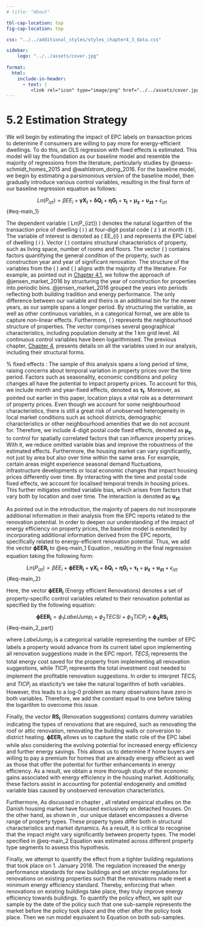 ```yaml
---
# title: "About"

tbl-cap-location: top
fig-cap-location: top

css: "../../additional_styles/styles_chapter4_3_data.css"

sidebar:
    logo: "../../assets/cover.jpg"
    
format:
  html:
    include-in-header:
      - text: |
         <link rel="icon" type="image/png" href="../../assets/cover.jpg">
---
```



# 5.2 Estimation Strategy


::: paratext

We will begin by estimating the impact of EPC labels on transaction prices to determine if consumers are willing to pay more for energy-efficient dwellings. To do this, an OLS regression with fixed effects is estimated. This model will lay the foundation as our baseline model and resemble the majority of regressions from the literature, particularly studies by @naess-schmidt_homes_2015 and @wahlstrom_doing_2016. For the baseline model, we begin by estimating a parsimonious version of the baseline model, then gradually introduce various control variables, resulting in the final form of our baseline regression equation as follows:


$$
Ln(P_{izt}) = \beta EE_{i} + \mathbf{\gamma X_{i}} + \mathbf{\delta Q_{i}} + \mathbf{\eta G_{i}} + \boldsymbol{\tau_{t}} + \boldsymbol{\mu_{z}} + \boldsymbol{\upsilon_{zt}} + \epsilon_{izt}
$${#eq-main_1}


The dependent variable \( Ln(P_{izt}) \) denotes the natural logarithm of the transaction price of dwelling \( i \) at four-digit postal code \( z \) at month \( t\). The variable of interest is denoted as \( EE_{i} \) and represents the EPC label of dwelling \( i \). Vector \( \mathbf{X_{i}} \) contains structural characteristics of property, such as living space, number of rooms and floors. The vector \( \mathbf{Q_{i}} \) contains factors quantifying the general condition of the property, such as construction year and year of significant renovation. The structure of the variables from the \( \mathbf{X_{i}} \) and \( \mathbf{G_{i}} \) aligns with the majority of the literature. For example, as pointed out in [Chapter 4.1](../data/data_housing.qmd), we follow the approach of @jensen_market_2016 by structuring the year of construction for properties into periodic bins. @jensen_market_2016 grouped the years into periods reflecting both building tradition and energy performance. The only difference between our variable and theirs is an additional bin for the newer years, as our sample spans a longer period. By structuring the variable, as well as other continuous variables, in a categorical format, we are able to capture non-linear effects. Furthermore, \( \mathbf{G_{i}} \) represents the neighbourhood structure of properties. The vector comprises several geographical characteristics, including population density at the 1 km grid level. All continuous control variables have been logarithmised. The previous chapter, [Chapter 4](../data/data_housing.qmd), presents details on all the variables used in our analysis, including their structural forms.

% fixed effects :
The sample of this analysis spans a long period of time, raising concerns about temporal variation in property prices over the time period. Factors such as seasonality, economic conditions and policy changes all have the potential to impact property prices. To account for this, we include month and year-fixed effects, denoted as $\boldsymbol{\tau_{t}}$. Moreover, as pointed out earlier in this paper, location plays a vital role as a determinant of property prices. Even though we account for some neighbourhood characteristics, there is still a great risk of unobserved heterogeneity in local market conditions such as school districts, demographic characteristics or other neighbourhood amenities that we do not account for. Therefore, we include 4-digit postal code fixed effects, denoted as $\boldsymbol{\mu_{z}}$, to control for spatially correlated factors that can influence property prices. With it, we reduce omitted variable bias and improve the robustness of the estimated effects. Furthermore, the housing market can vary significantly, not just by area but also over time within the same area. For example, certain areas might experience seasonal demand fluctuations, infrastructure developments or local economic changes that impact housing prices differently over time. By interacting with the time and postal code fixed effects, we account for localised temporal trends in housing prices. This further mitigates omitted variable bias, which arises from factors that vary both by location and over time. The interaction is denoted as $\boldsymbol{\upsilon_{zt}}$

As pointed out in the introduction, the majority of papers do not incorporate additional information in their analysis from the EPC reports related to the renovation potential. In order to deepen our understanding of the impact of energy efficiency on property prices, the baseline model is extended by incorporating additional information derived from the EPC reports, specifically related to energy-efficient renovation potential. Thus, we add the vector $\mathbf{\phi EER_{i}}$ to @eq-main_1 Equation \ref{eq: baseline model}, resulting in the final regression equation taking the following form:  

$$
Ln(P_{izt}) = \beta EE_{i} + \mathbf{\phi EER_{i}} + \mathbf{\gamma X_{i}} + \mathbf{\delta Q_{i}} + \mathbf{\eta G_{i}} + \boldsymbol{\tau_{t}} + \boldsymbol{\mu_{z}} + \boldsymbol{\upsilon_{zt}} + \epsilon_{izt}
$${#eq-main_2}

Here, the vector $\mathbf{\phi EER_{i}}$ (Energy efficient Renovations) denotes a set of property-specific control variables related to their renovation potential as specified by the following equation: 

$$
\mathbf{\phi EER_{i}} = \phi_{1} LabelJump_{i} + \phi_{2} TECS{i} + \phi_{3} TICP_{i} + \mathbf{\phi_{4} RS_{i}}
$${#eq-main_2_part}


where $LabelJump_{i}$ is a categorical variable representing the number of EPC labels a property would advance from its current label upon implementing all renovation suggestions made in the EPC report. $TECS_{i}$ represents the total energy cost saved for the property from implementing all renovation suggestions, while $TICP_{i}$ represents the total investment cost needed to implement the  profitable renovation suggestions. In order to interpret $TECS_{i}$ and $TICP_{i}$ as elasticity's we take the natural logarithm of both variables. However, this leads to a log-0 problem as many observations have zero in both variables. Therefore, we add the constant equal to one before taking the logarithm to overcome this issue. 

Finally, the vector $\mathbf{RS_{i}}$ (Renovation suggestions) contains dummy variables indicating the types of renovations that are required, such as renovating the roof or attic renovation, renovating the building walls or conversion to district heating. $\mathbf{\phi EER_{i}}$ allows us to capture the static role of the EPC label while also considering the evolving potential for increased energy efficiency and further energy savings. This allows us to determine if home buyers are willing to pay a premium for homes that are already energy efficient as well as those that offer the potential for further enhancements in energy efficiency. As a result, we obtain a more thorough study of the economic gains associated with energy efficiency in the housing market. Additionally, these factors assist in accounting for potential endogeneity and omitted variable bias caused by unobserved renovation characteristics. 

Furthermore, As discussed in chapter \ref{chap: literature Review}, all related empirical studies on the Danish housing market have focused exclusively on detached houses. On the other hand, as shown in \ref{subchap:housing_data}, our unique dataset encompasses a diverse range of property types. These property types differ both in structural characteristics and market dynamics. As a result, it is critical to recognise that the impact might vary significantly between property types. The model specified in @eq-main_2 Equation \ref{eq:finalRegression} was estimated across different property type segments to assess this hypothesis.

Finally, we attempt to quantify the effect from a tighter building regulations that took place on 1. January 2018. The regulation increased the energy performance standards for new buildings and set stricter regulations for renovations on existing properties such that the renovations made meet a minimum energy efficiency standard. Thereby, enforcing that when renovations on existing buildings take place, they truly improve energy efficiency towards buildings. To quantify the policy effect, we split our sample by the date of the policy such that one sub-sample represents the market before the policy took place and the other after the policy took place. Then we run model equivalent to  Equation \ref{eq:finalRegression} on both sub-samples.  

:::